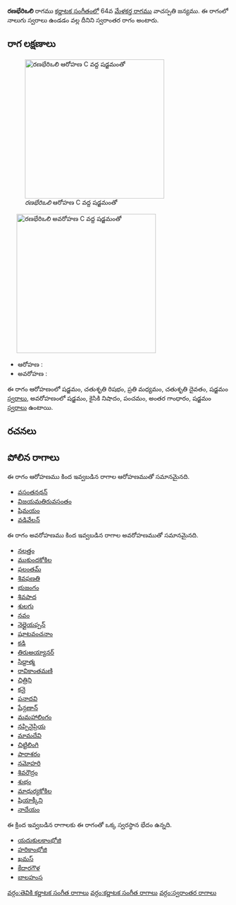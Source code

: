 {{Infobox ragam
	| name          	= రణభేరిఒలి
	| synonym	    	= 
	| mela          	= 
	| chakra        	= 
	| janaka        	= 
	| type          	= స్వరాంతర
	| arohanam      	= {{svaraC|S|R2|M2|D2|S'}} 
	| avarohanam    	= {{svaraC|S'|N2|P|G3|S}}
	| jeeva         	=
	| chhaya        	=
	| nyasa         	=
	| vishesha      	= 
	| equivalent  		= 
}}
{{కర్ణాటక సంగీత రాగాలు}}
'''రణభేరిఒలి''' రాగము [[కర్ణాటక సంగీతం]]లో 64వ [[మేళకర్త రాగము]] వాచస్పతి జన్యము.  ఈ రాగంలో నాలుగు స్వరాలు ఉండడం వల్ల దీనిని స్వరాంతర రాగం అంటారు.


==రాగ లక్షణాలు==
[[Image:ranabherioli_ar_kb2wiki.png|thumb|right|316px|''రణభేరిఒలి'' ఆరోహణ C వద్ద షడ్జమంతో]]
	[[Image:ranabherioli_av_kb2wiki.png|thumb|right|316px|''రణభేరిఒలి'' అవరోహణ C వద్ద షడ్జమంతో]]

* ఆరోహణ : {{svaraC|S|R2|M2|D2|S'}} 
* అవరోహణ : {{svaraC|S'|N2|P|G3|S}}

ఈ రాగం ఆరోహణంలో షడ్జమం, చతుశృతి రిషభం, ప్రతి మధ్యమం, చతుశృతి దైవతం, షడ్జమం [[స్వరాలు]], అవరోహణంలో షడ్జమం, కైసికి నిషాదం, పంచమం, అంతర గాంధారం, షడ్జమం [[స్వరాలు]] ఉంటాయి.

==రచనలు==



==పోలిన రాగాలు==
ఈ రాగం ఆరోహణము కింద ఇవ్వబడిన రాగాల ఆరోహణముతో సమానమైనది.
* [[ వసంతనథన్]]
* [[విజయమతిరువసంతం]]
* [[షిమయం]]
* [[వడివేలన్]]

ఈ రాగం అవరోహణము కింద ఇవ్వబడిన రాగాల అవరోహణముతో సమానమైనది.
* [[నలత్తం]]
* [[ముకుందకోకిల]]
* [[ఫలంతమ్]]
* [[శివఫణతి]]
* [[భుజంగం]]
* [[శివపాద]]
* [[శులగు]]
* [[నవం]]
* [[నెల్లైయప్పన్]]
* [[షూటవంచనాం]]
* [[కడి]]
* [[తిరుఅయ్యానర్]]
* [[సిద్దాత్మ]]
* [[రావికాంతమణి]]
* [[ చిత్రిని]]
* [[ కనై]]
* [[పనాదవి]]
* [[షేన్గణాన్]]
* [[మమహాలింగం]]
* [[నప్పినైప్రియ]]
* [[మామదేవి]]
* [[ చిట్టిలింగి]]
* [[ పారాశరం]]
* [[నమోహరి]]
* [[శివరౌద్రం]]
* [[శుభం]]
* [[మాధుర్యకోకిల]]
* [[షియాక్కీని]]
* [[నాదేయం]]

ఈ క్రింద ఇవ్వబడిన రాగాలకు ఈ రాగంతో ఒక్క స్వరస్థాన భేదం ఉన్నది.
* [[యదుకులకాంభోజి]]
* [[హరికాంభోజి]]
* [[ఖమస్]]
* [[కేదారగౌళ]]
* [[బాలహంస]]



[[వర్గం:తెవికి కర్ణాటక సంగీత రాగాలు]]
[[వర్గం:కర్ణాటక సంగీత రాగాలు]]
[[వర్గం:స్వరాంతర రాగాలు]]